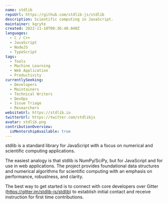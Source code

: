 ```yaml
---
name: stdlib
repoUrl: https://github.com/stdlib-js/stdlib
description: Scientific computing in JavaScript.
maintainer: kgryte
created: 2022-11-10T09:36:40.040Z
languages:
  - C / C++
  - JavaScript
  - NodeJS
  - TypeScript
tags:
  - Tools
  - Machine Learning
  - Web Application
  - Productivity
currentlySeeking:
  - Developers
  - Maintainers
  - Technical Writers
  - DevOps
  - Issue Triage
  - Researchers
websiteUrl: https://stdlib.io
twitterUrl: https://twitter.com/stdlibjs
avatar: stdlib.png
contributionOverview:
  isMentorshipAvailable: true
---
```


<Overview>

stdlib is a standard library for JavaScript with a focus on numerical and scientific computing applications.

The easiest  analogy is that stdlib is NumPy/SciPy, but for JavaScript and for use in web applications. The project provides foundational data structures and numerical algorithms for scientific computing with an emphasis on performance, robustness, and clarity.

</Overview>

<Contributing>

The best way to get started is to connect with core developers over Gitter (https://gitter.im/stdlib-js/stdlib) to establish initial contact and receive instruction for first time contributions.

</Contributing>
